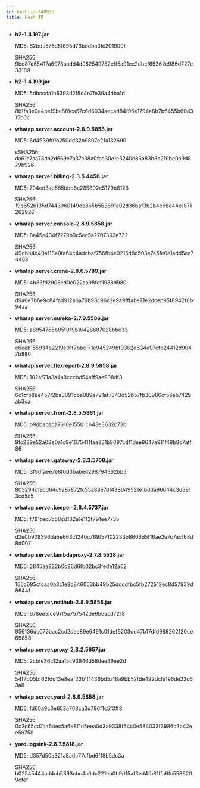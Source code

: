 ```yaml
---
id: hash-id-240923
title: Hash ID
---
```


<head>
<meta name="robots" content="noindex, nofollow"/>
</head>

* **h2-1.4.197.jar**

  MD5: 82bde575d5f895d76bddba3fc201900f

  SHA256: 9bd87a65417a6078aadd4d982549752eff5a01ec2dbcf65362e986d727e33189

* **h2-1.4.199.jar**

  MD5: 5dbccda1b6393d2f5c4e7fe39a4dba1d

  SHA256: 8b1fa3e0e4be19bc8f8ca57c6d6034aecad84f96e1794a8b7b6455b60d315b0c

* **whatap.server.account-2.8.9.5858.jar**

  MD5: 6d4639ff9b250dd32b9807e21a182690

  sSHA256: da61c7aa73db2d669e7a37c38a0fae30e1e3240e86a83b3a219be0a9d879b926

* **whatap.server.billing-2.3.5.4458.jar**

  MD5: 794cd3ab565bbb6e285892e5129b6123

  SHA256: 19b6526135d7443960149dc865b563891a02d36baf3b2b4e66e44e1871262926

* **whatap.server.console-2.8.9.5858.jar**

  MD5: 8a45e434f7279b9c5ec5a2707393e732

  SHA256: 49dbb4d40af18e0fa64c4adcbaf756fb4e9215d8d503e7e5fe0e1add5ce74468

* **whatap.server.crane-2.8.6.5789.jar**

  MD5: 4b33fd2908cd0c022aa98fdf1938d980

  SHA256: d9a6e7b6e9c84fad912a6a79b93c96c2e9a9fffabe71e2dceb95f8942f0b94aa

* **whatap.server.eureka-2.7.9.5586.jar**

  MD5: a8954765b05f019b16428687028bbe33

  SHA256: e6eeb155934e2219e01f7bbe171e945249bf9362d634e07cfb24412d9047b880

* **whatap.server.flexreport-2.8.9.5858.jar**

  MD5: 102af71a3a4a8cccbd54aff9ae908df3

  SHA256: 6c1cfb8be457f2ba0091dba089e791af7343d52b57fb30986cf56ab7429ab3ca

* **whatap.server.front-2.8.5.5861.jar**

  MD5: b9dbabaca7610e15501c643e3632c73b

  SHA256: 9fc289e52a03e0a1c9e1675411faa231b8097cdf1dee8647a911f49b8c7aff86

* **whatap.server.gateway-2.8.3.5708.jar**

  MD5: 3f9dfaee7e8f6d3babed298794362bb5

  SHA256: 803294c19cd64c9a87872fc55a83e7df438649521e1b6da96644c3d3913cd5c5

* **whatap.server.keeper-2.8.4.5737.jar**

  MD5: f781bec7c58cd182a1e112f791ee7735

  SHA256: d2e0b908396da5e663c1240c769f57102233b8606d5f16ae2e7c7ac168d8d007

* **whatap.server.lambdaproxy-2.7.8.5538.jar**

  MD5: 2845aa322b0c86d6fb02bc3fede12a02

  SHA256: 166c685cfcaa0a3c1e3c846063bb49b25ddcdfbc5fb272512ec8d57939d86441

* **whatap.server.notihub-2.8.9.5858.jar**

  MD5: 678ee5fce97f5a757542de6b6acd7218

  SHA256: 956136dc072bac2cd2dae89e6491c01def9203dd47b17dfd988262120ce69858

* **whatap.server.proxy-2.8.2.5657.jar**

  MD5: 2cbfe36c12aa15c93846d58dee39ee2d

  SHA256: 54f7b05bf62fdd13e8eaf23b1f1436bd5a16a9bb52fde422dcfa196de22c63a8

* **whatap.server.yard-2.8.9.5858.jar**

  MD5: fd60a9c0e653a768ca3d796f1c5f3ff8

  SHA256: 0c2c65cd7aa64ec5a6e8f1d5eea0d3a9338f54c0e584032f3986c3c42ee59758

* **yard.logsink-2.8.7.5818.jar**

  MD5: d357d50a321a8adc77cfbd6f18b5dc3a

  SHA256: b02545444ad4cb5893cbc4a6dc221eb0b9d15af3ed4fb81ffa6fc5586209cfef